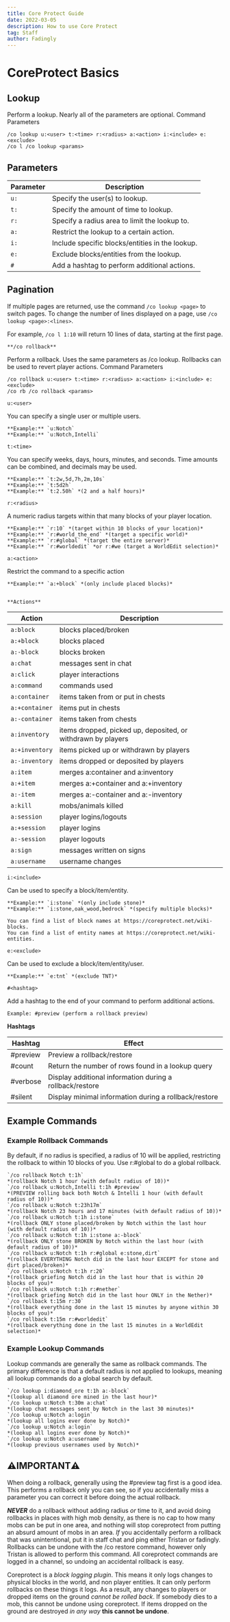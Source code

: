 ```yaml
---
title: Core Protect Guide
date: 2022-03-05
description: How to use Core Protect
tag: Staff
author: Fadingly
---
```


# CoreProtect Basics

## Lookup

Perform a lookup. Nearly all of the parameters are optional.
Command Parameters

```
/co lookup u:<user> t:<time> r:<radius> a:<action> i:<include> e:<exclude>
/co l /co lookup <params>
```

## Parameters

| Parameter | Description                                     |
| --------- | ----------------------------------------------- |
| `u:`      | Specify the user(s) to lookup.                  |
| `t:`      | Specify the amount of time to lookup.           |
| `r:`      | Specify a radius area to limit the lookup to.   |
| `a:`      | Restrict the lookup to a certain action.        |
| `i:`      | Include specific blocks/entities in the lookup. |
| `e:`      | Exclude blocks/entities from the lookup.        |
| `#`       | Add a hashtag to perform additional actions.    |

## Pagination

If multiple pages are returned, use the command `/co lookup <page>` to switch pages.
To change the number of lines displayed on a page, use `/co lookup <page>:<lines>`.

For example, `/co l 1:10` will return 10 lines of data, starting at the first page.

    **/co rollback**

Perform a rollback. Uses the same parameters as /co lookup.
Rollbacks can be used to revert player actions.
Command Parameters

```
/co rollback u:<user> t:<time> r:<radius> a:<action> i:<include> e:<exclude>
/co rb /co rollback <params>
```

`u:<user>`

You can specify a single user or multiple users.

    **Example:** `u:Notch`
    **Example:** `u:Notch,Intelli`

`t:<time>`

You can specify weeks, days, hours, minutes, and seconds.
Time amounts can be combined, and decimals may be used.

    **Example:** `t:2w,5d,7h,2m,10s`
    **Example:** `t:5d2h`
    **Example:** `t:2.50h` *(2 and a half hours)*

`r:<radius>`

A numeric radius targets within that many blocks of your player location.

    **Example:** `r:10` *(target within 10 blocks of your location)*
    **Example:** `r:#world_the_end` *(target a specific world)*
    **Example:** `r:#global` *(target the entire server)*
    **Example:** `r:#worldedit` *or r:#we (target a WorldEdit selection)*

`a:<action>`

Restrict the command to a specific action

    **Example:** `a:+block` *(only include placed blocks)*


    **Actions**

| Action         | Description                                                  |
| -------------- | ------------------------------------------------------------ |
| `a:block`      | blocks placed/broken                                         |
| `a:+block`     | blocks placed                                                |
| `a:-block`     | blocks broken                                                |
| `a:chat`       | messages sent in chat                                        |
| `a:click`      | player interactions                                          |
| `a:command`    | commands used                                                |
| `a:container`  | items taken from or put in chests                            |
| `a:+container` | items put in chests                                          |
| `a:-container` | items taken from chests                                      |
| `a:inventory`  | items dropped, picked up, deposited, or withdrawn by players |
| `a:+inventory` | items picked up or withdrawn by players                      |
| `a:-inventory` | items dropped or deposited by players                        |
| `a:item`       | merges a:container and a:inventory                           |
| `a:+item`      | merges a:+container and a:+inventory                         |
| `a:-item`      | merges a:-container and a:-inventory                         |
| `a:kill`       | mobs/animals killed                                          |
| `a:session`    | player logins/logouts                                        |
| `a:+session`   | player logins                                                |
| `a:-session`   | player logouts                                               |
| `a:sign`       | messages written on signs                                    |
| `a:username`   | username changes                                             |

`i:<include>`

Can be used to specify a block/item/entity.

    **Example:** `i:stone` *(only include stone)*
    **Example:** `i:stone,oak_wood,bedrock` *(specify multiple blocks)*

    You can find a list of block names at https://coreprotect.net/wiki-blocks.
    You can find a list of entity names at https://coreprotect.net/wiki-entities.

`e:<exclude>`

Can be used to exclude a block/item/entity/user.

    **Example:** `e:tnt` *(exclude TNT)*

`#<hashtag>`

Add a hashtag to the end of your command to perform additional actions.

    Example: #preview (perform a rollback preview)

**Hashtags**

| Hashtag  | Effect                                                   |
| -------- | -------------------------------------------------------- |
| #preview | Preview a rollback/restore                               |
| #count   | Return the number of rows found in a lookup query        |
| #verbose | Display additional information during a rollback/restore |
| #silent  | Display minimal information during a rollback/restore    |

## Example Commands

### Example Rollback Commands

By default, if no radius is specified, a radius of 10 will be applied, restricting the rollback to within 10 blocks of you. Use r:#global to do a global rollback.

    `/co rollback Notch t:1h`
    *(rollback Notch 1 hour (with default radius of 10))*
    `/co rollback u:Notch,Intelli t:1h #preview`
    *(PREVIEW rolling back both Notch & Intelli 1 hour (with default radius of 10))*
    `/co rollback u:Notch t:23h17m`
    *(rollback Notch 23 hours and 17 minutes (with default radius of 10))*
    `/co rollback u:Notch t:1h i:stone`
    *(rollback ONLY stone placed/broken by Notch within the last hour (with default radius of 10))*
    `/co rollback u:Notch t:1h i:stone a:-block`
    *(rollback ONLY stone BROKEN by Notch within the last hour (with default radius of 10))*
    `/co rollback u:Notch t:1h r:#global e:stone,dirt`
    *(rollback EVERYTHING Notch did in the last hour EXCEPT for stone and dirt placed/broken)*
    `/co rollback u:Notch t:1h r:20`
    *(rollback griefing Notch did in the last hour that is within 20 blocks of you)*
    `/co rollback u:Notch t:1h r:#nether`
    *(rollback griefing Notch did in the last hour ONLY in the Nether)*
    `/co rollback t:15m r:30`
    *(rollback everything done in the last 15 minutes by anyone within 30 blocks of you)*
    `/co rollback t:15m r:#worldedit`
    *(rollback everything done in the last 15 minutes in a WorldEdit selection)*

### Example Lookup Commands

Lookup commands are generally the same as rollback commands. The primary difference is that a default radius is
not applied to lookups, meaning all lookup commands do a global search by default.

    `/co lookup i:diamond_ore t:1h a:-block`
    *(lookup all diamond ore mined in the last hour)*
    `/co lookup u:Notch t:30m a:chat`
    *(lookup chat messages sent by Notch in the last 30 minutes)*
    `/co lookup u:Notch a:login`
    *(lookup all logins ever done by Notch)*
    `/co lookup u:Notch a:login`
    *(lookup all logins ever done by Notch)*
    `/co lookup u:Notch a:username`
    *(lookup previous usernames used by Notch)*

## ⚠️IMPORTANT⚠️

When doing a rollback, generally using the #preview tag first is a good idea. This performs a rollback only you can
see, so if you accidentally miss a parameter you can correct it before doing the actual rollback.

**_NEVER_** do a rollback without adding radius _or_ time to it, and avoid doing rollbacks in places with high mob
density, as there is no cap to how many mobs can be put in one area, and nothing will stop coreprotect from putting
an absurd amount of mobs in an area. _If_ you accidentally perform a rollback that was unintentional, put it in staff
chat and ping either Tristan or fadingly. Rollbacks can be undone with the /co restore command, however only Tristan
is allowed to perform this command. All coreprotect commands are logged in a channel, so undoing an accidental rollback is easy.

Coreprotect is a _block logging plugin_. This means it only logs changes to physical blocks in the world, and non player entities.
It can only perform rollbacks on these things it logs. As a result, any changes to players or dropped items on the ground _cannot
be rolled back_. If somebody dies to a mob, this cannot be undone using coreprotect. If items dropped on the ground are destroyed
_in any way_ **this cannot be undone**.

